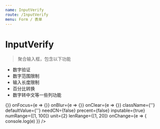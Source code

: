 ```yaml
---
name: InputVerify
route: /InputVerify
menu: Form / 表单
---
```



# InputVerify

> 聚合输入框，包含以下功能

- 数字验证
- 数字范围限制
- 输入长度限制
- 百分比转换
- 数字转中文等一些列功能

<Props of={InputVerify} />

<Playground>
  <InputVerify
    onChange={e => {}}
    onFocus={e => {}}
    onBlur={e => {}}
    onClear={e => {}}
    className={''}
    defaultValue={''}
    needCN={false}
    precent={false}
    inputable={true}
    numRange={[1, 100]}
    unit={2}
    lenRange={[1, 20]}
    onChange={e => {
      console.log(e)
    }} />
</Playground>
